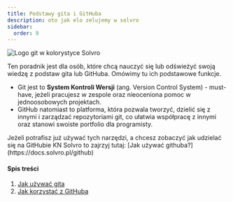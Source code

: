 ```yaml
---
title: Podstawy gita i GitHuba
description: oto jak elo zelujemy w solvro
sidebar:
  order: 9
---
```


![Logo git w kolorystyce Solvro](../../../../assets/tutorials/git-basics/solvro-git-logo.png)

Ten poradnik jest dla osób, które chcą nauczyć się lub odświeżyć swoją wiedzę z podstaw gita lub GitHuba. Omówimy tu ich podstawowe funkcje.

- Git jest to **System Kontroli Wersji** (ang. Version Control System) - must-have, jeżeli pracujesz w zespole oraz nieoceniona pomoc w jednoosobowych projektach.
- GitHub natomiast to platforma, która pozwala tworzyć, dzielić się z innymi i zarządzać repozytoriami git, co ułatwia współpracę z innymi oraz stanowi swoiste portfolio dla programisty.


<Aside type="tip" title="Disclaimer">
  Jeżeli potrafisz już używać tych narzędzi, a chcesz zobaczyć jak udzielać się
  na GitHubie KN Solvro to zajrzyj tutaj: [Jak używać
  githuba?](https://docs.solvro.pl/github)
</Aside>

#### Spis treści

1. [Jak używać gita](https://docs.solvro.pl/git-basics/git)
2. [Jak korzystać z GitHuba](https://docs.solvro.pl/git-basics/github)
